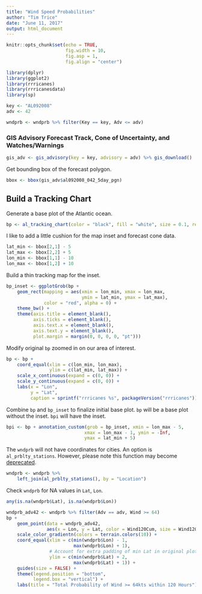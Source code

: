 ```yaml
---
title: "Wind Speed Probabilities"
author: "Tim Trice"
date: "June 11, 2017"
output: html_document
---
```


```r
knitr::opts_chunk$set(echo = TRUE, 
                      fig.width = 10, 
                      fig.asp = 1, 
                      fig.align = "center")
```

```r
library(dplyr)
library(ggplot2)
library(rrricanes)
library(rrricanesdata)
library(sp)
```

```r
key <- "AL092008"
adv <- 42
```

```r
wndprb <- wndprb %>% filter(Key == key, Adv <= adv)
```

### GIS Advisory Forecast Track, Cone of Uncertainty, and Watches/Warnings

```r
gis_adv <- gis_advisory(key = key, advisory = adv) %>% gis_download()
```

Get bounding box of the forecast polygon.

```r
bbox <- bbox(gis_adv$al092008_042_5day_pgn)
```

## Build a Tracking Chart

Generate a base plot of the Atlantic ocean.

```r
bp <- al_tracking_chart(color = "black", fill = "white", size = 0.1, res = 50)
```

I like to add a little cushion for the map inset and forecast cone data. 

```r
lat_min <- bbox[2,1] - 5
lat_max <- bbox[2,2] + 5
lon_min <- bbox[1,1] - 10
lon_max <- bbox[1,2] + 10
```

Build a thin tracking map for the inset.

```r
bp_inset <- ggplotGrob(bp +
    geom_rect(mapping = aes(xmin = lon_min, xmax = lon_max,
                            ymin = lat_min, ymax = lat_max),
              color = "red", alpha = 0) +
    theme_bw() +
    theme(axis.title = element_blank(),
          axis.ticks = element_blank(),
          axis.text.x = element_blank(),
          axis.text.y = element_blank(),
          plot.margin = margin(0, 0, 0, 0, "pt")))
```

Modify original `bp` zoomed in on our area of interest.

```r
bp <- bp +
    coord_equal(xlim = c(lon_min, lon_max),
                ylim = c(lat_min, lat_max)) +
    scale_x_continuous(expand = c(0, 0)) +
    scale_y_continuous(expand = c(0, 0)) +
    labs(x = "Lon",
         y = "Lat",
         caption = sprintf("rrricanes %s", packageVersion("rrricanes")))
```

Combine `bp` and `bp_inset` to finalize initial base plot. `bp` will be a base plot without the inset. `bpi` will have the inset.

```r
bpi <- bp + annotation_custom(grob = bp_inset, xmin = lon_max - 5,
                             xmax = lon_max - 1, ymin = -Inf,
                             ymax = lat_min + 5)
```

The `wndprb` will not have coordinates for cities. An option is `al_prblty_stations`. However, please note this function may become [deprecated](https://github.com/ropensci/rrricanes/issues/46). 

```r
wndprb <- wndprb %>% 
    left_join(al_prblty_stations(), by = "Location")
```

Check `wndprb` for NA values in `Lat`, `Lon`.

```r
any(is.na(wndprb$Lat), is.na(wndprb$Lon))
```

```r
wndprb_adv42 <- wndprb %>% filter(Adv == adv, Wind >= 64)
bp +
    geom_point(data = wndprb_adv42, 
               aes(x = Lon, y = Lat, color = Wind120Cum, size = Wind120Cum)) + 
    scale_color_gradientn(colors = terrain.colors(10)) + 
    coord_equal(xlim = c(min(wndprb$Lon) - 1, 
                         max(wndprb$Lon) + 1),
                # Account for extra padding of min Lat in original plot
                ylim = c(min(wndprb$Lat) + 2, 
                         max(wndprb$Lat) + 1)) + 
    guides(size = FALSE) + 
    theme(legend.position = "bottom", 
          legend.box = "vertical") + 
    labs(title = "Total Probability of Wind >= 64kts within 120 Hours")
```
